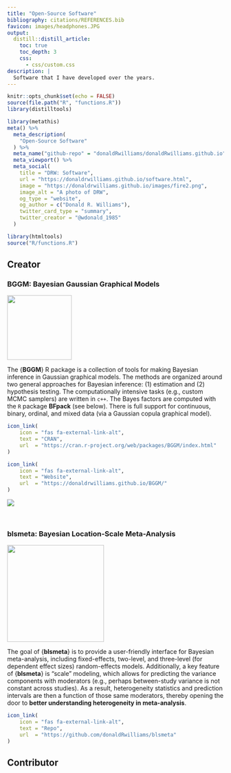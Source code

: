 ```yaml
---
title: "Open-Source Software"
bibliography: citations/REFERENCES.bib
favicon: images/headphones.JPG
output:
  distill::distill_article:
    toc: true
    toc_depth: 3
    css:
      - css/custom.css
description: |
  Software that I have developed over the years.
---
```


```r
knitr::opts_chunk$set(echo = FALSE)
source(file.path("R", "functions.R"))
library(distilltools)
```

```r
library(metathis)
meta() %>%
  meta_description(
    "Open-Source Software"
  ) %>%
  meta_name("github-repo" = "donaldRwilliams/donaldRwilliams.github.io") %>%
  meta_viewport() %>%
  meta_social(
    title = "DRW: Software",
    url = "https://donaldrwilliams.github.io/software.html",
    image = "https://donaldrwilliams.github.io/images/fire2.png",
    image_alt = "A photo of DRW",
    og_type = "website",
    og_author = c("Donald R. Williams"),
    twitter_card_type = "summary",
    twitter_creator = "@wdonald_1985"
  )
```

```r
library(htmltools)
source("R/functions.R")
```

## Creator


### BGGM: Bayesian Gaussian Graphical Models
:::float-left

<img src="images/bggm_hex.jpg" width="150px">


The {**BGGM**} R package is a collection of tools for making Bayesian 
inference in Gaussian graphical models. The methods are organized around two general approaches for Bayesian inference: (1) estimation and (2) hypothesis testing. The computationally intensive tasks (e.g., custom MCMC samplers) are written in `c++`. The Bayes factors are computed with the `R` package **BFpack** 
(see below).  There is full support for continuous, binary, ordinal,
and mixed data (via a Gaussian copula graphical model).
 

```r
icon_link(
    icon = "fas fa-external-link-alt",
    text = "CRAN",
    url  = "https://cran.r-project.org/web/packages/BGGM/index.html"
)

icon_link(
    icon = "fas fa-external-link-alt",
    text = "Website",
    url  = "https://donaldrwilliams.github.io/BGGM/"
)

```

![](http://cranlogs.r-pkg.org/badges/grand-total/BGGM?color=b05a5a) 
:::

<br>

### blsmeta: Bayesian Location-Scale Meta-Analysis
:::float-left


<img src="images/blsmeta_hex.png" width="225px">

The goal of {**blsmeta**} is to provide a user-friendly interface for
Bayesian meta-analysis, including fixed-effects, two-level, 
and three-level (for dependent effect sizes) 
random-effects models. Additionally, a key feature of {**blsmeta**} is "scale" modeling, which allows for predicting the variance components with moderators 
(e.g., perhaps between-study variance is not constant across studies). 
As a result, heterogeneity statistics and prediction intervals are then a function of those same moderators, thereby opening the door to **better
understanding heterogeneity in meta-analysis**. 

```r
icon_link(
    icon = "fas fa-external-link-alt",
    text = "Repo",
    url  = "https://github.com/donaldRwilliams/blsmeta"
)
```

:::






## Contributor


<!-- ```{r} -->
<!-- create_proj_card( -->
<!--   img_src = "images/bggm_hex.jpg", -->
<!--   url = "https://github.com/donaldRwilliams/BGGM", -->
<!--   title = "{BGGM}", -->
<!--   text = "The {BGGM} R package is a collection of tools for Bayesian  -->
<!--   Gaussian graphical modeling.", -->
<!--   text2 = NULL -->
<!-- ) -->
<!-- ``` -->


<!-- ```{r, echo=FALSE} -->
<!-- icon_link( -->
<!--     icon = "ai ai-google-scholar", -->
<!--     text = "Downloads", -->
<!--     url  = "http://cranlogs.r-pkg.org/badges/grand-total/BGGM" -->
<!-- ) -->
<!-- ``` -->
<!-- ## Contributor -->